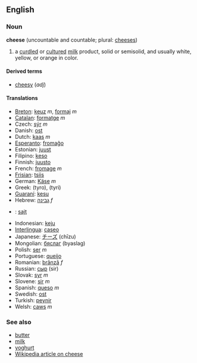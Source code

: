 ==English==
=== Noun ===
'''cheese''' (uncountable and countable; plural: [[chees]]es)

# a [[curdle]]d or [[culture]]d [[milk]] product, solid or semisolid, and usually white, yellow, or orange in color.

====Derived terms====
*[[cheesy]] (''adj'')

==== Translations ====
*[[Breton]]: [[keuz]] ''m'', [[formaj]] ''m''
*[[Catalan]]: [[formatge]] ''m''
*Czech: [[sýr]] ''m''
*Danish: [[ost]]
*Dutch: [[kaas]] ''m''
*[[Esperanto]]: [[fromaĝo]]
*Estonian: [[juust]]
*Filipino: [[keso]]
*Finnish: [[juusto]]
*French: [[fromage]] ''m''
*[[Frisian]]: [[tsiis]]
*German: [[Käse]] ''m''
*Greek: (tyro), (tyri)
*[[Guaraní]]: [[kesu]]
*Hebrew: [[גבינה]] ''f''
*{{hu}}: [[sajt]]
*Indonesian: [[keju]]
*[[Interlingua]]: [[caseo]]
*Japanese: [[チーズ]] (chīzu)
*Mongolian: [[бяслаг]] (byaslag)
*Polish: [[ser]] ''m''
*Portuguese: [[queijo]]
*Romanian: [[brânză]] ''f''
*Russian: [[сыр]] (sir)
*Slovak: [[syr]] ''m''
*Slovene: [[sir]] ''m''
*Spanish: [[queso]] ''m''
*Swedish: [[ost]]
*Turkish: [[peynir]]
*Welsh: [[caws]] ''m''

===See also===
*[[butter]]
*[[milk]]
*[[yoghurt]]
*[[w:Cheese|Wikipedia article on cheese]]